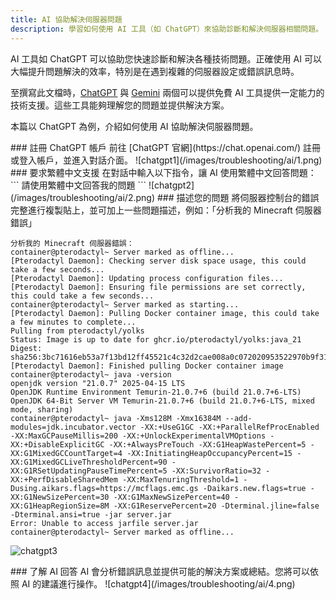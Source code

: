 ```yaml
---
title: AI 協助解決伺服器問題
description: 學習如何使用 AI 工具（如 ChatGPT）來協助診斷和解決伺服器相關問題。
---
```



AI 工具如 ChatGPT 可以協助您快速診斷和解決各種技術問題。正確使用 AI 可以大幅提升問題解決的效率，特別是在遇到複雜的伺服器設定或錯誤訊息時。

至撰寫此文檔時，[ChatGPT](https://chat.openai.com/) 與 [Gemini](https://gemini.google.com/app) 兩個可以提供免費 AI 工具提供一定能力的技術支援。這些工具能夠理解您的問題並提供解決方案。

本篇以 ChatGPT 為例，介紹如何使用 AI 協助解決伺服器問題。

<Steps>
<Step>
### 註冊 ChatGPT 帳戶
前往 [ChatGPT 官網](https://chat.openai.com/) 註冊或登入帳戶，並進入對話介面。
![chatgpt1](/images/troubleshooting/ai/1.png)
</Step>

<Step>
### 要求繁體中文支援
在對話中輸入以下指令，讓 AI 使用繁體中文回答問題：
```
請使用繁體中文回答我的問題
```
![chatgpt2](/images/troubleshooting/ai/2.png)
</Step>

<Step>
### 描述您的問題
將伺服器控制台的錯誤完整進行複製貼上，並可加上一些問題描述，例如：「分析我的 Minecraft 伺服器錯誤」

```
分析我的 Minecraft 伺服器錯誤：
container@pterodactyl~ Server marked as offline...
[Pterodactyl Daemon]: Checking server disk space usage, this could take a few seconds...
[Pterodactyl Daemon]: Updating process configuration files...
[Pterodactyl Daemon]: Ensuring file permissions are set correctly, this could take a few seconds...
container@pterodactyl~ Server marked as starting...
[Pterodactyl Daemon]: Pulling Docker container image, this could take a few minutes to complete...
Pulling from pterodactyl/yolks 
Status: Image is up to date for ghcr.io/pterodactyl/yolks:java_21 
Digest: sha256:3bc71616eb53a7f13bd12ff45521c4c32d2cae008a0c072020953522970b9f31 
[Pterodactyl Daemon]: Finished pulling Docker container image
container@pterodactyl~ java -version
openjdk version "21.0.7" 2025-04-15 LTS
OpenJDK Runtime Environment Temurin-21.0.7+6 (build 21.0.7+6-LTS)
OpenJDK 64-Bit Server VM Temurin-21.0.7+6 (build 21.0.7+6-LTS, mixed mode, sharing)
container@pterodactyl~ java -Xms128M -Xmx16384M --add-modules=jdk.incubator.vector -XX:+UseG1GC -XX:+ParallelRefProcEnabled -XX:MaxGCPauseMillis=200 -XX:+UnlockExperimentalVMOptions -XX:+DisableExplicitGC -XX:+AlwaysPreTouch -XX:G1HeapWastePercent=5 -XX:G1MixedGCCountTarget=4 -XX:InitiatingHeapOccupancyPercent=15 -XX:G1MixedGCLiveThresholdPercent=90 -XX:G1RSetUpdatingPauseTimePercent=5 -XX:SurvivorRatio=32 -XX:+PerfDisableSharedMem -XX:MaxTenuringThreshold=1 -Dusing.aikars.flags=https://mcflags.emc.gs -Daikars.new.flags=true -XX:G1NewSizePercent=30 -XX:G1MaxNewSizePercent=40 -XX:G1HeapRegionSize=8M -XX:G1ReservePercent=20 -Dterminal.jline=false -Dterminal.ansi=true -jar server.jar
Error: Unable to access jarfile server.jar
container@pterodactyl~ Server marked as offline...
```
![chatgpt3](/images/troubleshooting/ai/3.png)
</Step>

<Step>
### 了解 AI 回答
AI 會分析錯誤訊息並提供可能的解決方案或總結。您將可以依照 AI 的建議進行操作。
![chatgpt4](/images/troubleshooting/ai/4.png)
</Step>
</Steps>